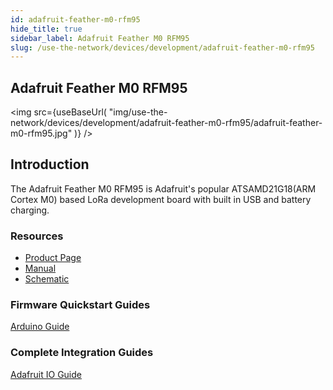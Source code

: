 ```yaml
---
id: adafruit-feather-m0-rfm95
hide_title: true
sidebar_label: Adafruit Feather M0 RFM95
slug: /use-the-network/devices/development/adafruit-feather-m0-rfm95
---
```



## Adafruit Feather M0 RFM95

<img
  src={useBaseUrl(
    "img/use-the-network/devices/development/adafruit-feather-m0-rfm95/adafruit-feather-m0-rfm95.jpg"
  )}
/>

## Introduction

The Adafruit Feather M0 RFM95 is Adafruit's popular ATSAMD21G18(ARM Cortex M0)
based LoRa development board with built in USB and battery charging.

### Resources

- [Product Page](https://www.adafruit.com/product/3178)
- [Manual](https://learn.adafruit.com/adafruit-feather-m0-radio-with-lora-radio-module/downloads)
- [Schematic ](https://learn.adafruit.com/assets/32914)

### Firmware Quickstart Guides

[Arduino Guide](/use-the-network/devices/development/adafruit-feather-m0-rfm95/arduino)

### Complete Integration Guides

[Adafruit IO Guide](/use-the-network/devices/development/adafruit-feather-m0-rfm95/adafruitio)
